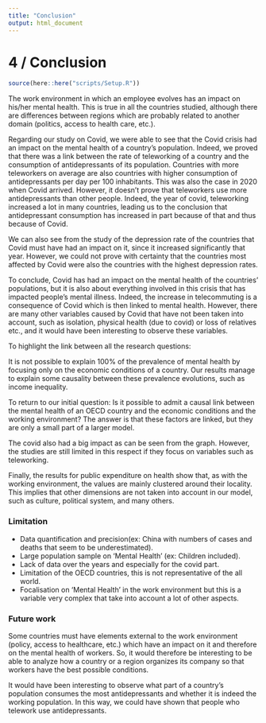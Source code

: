 ```yaml
---
title: "Conclusion"
output: html_document
---
```


# 4 / Conclusion
```r
source(here::here("scripts/Setup.R"))
```
The work environment in which an employee evolves has an impact on his/her mental health. This is true in all the countries studied, although there are differences between regions which are probably related to another domain (politics, access to health care, etc.).

Regarding our study on Covid, we were able to see that the Covid crisis had an impact on the mental health of a country's population. Indeed, we proved that there was a link between the rate of teleworking of a country and the consumption of antidepressants of its population. Countries with more teleworkers on average are also countries with higher consumption of antidepressants per day per 100 inhabitants. This was also the case in 2020 when Covid arrived. 
However, it doesn't prove that teleworkers use more antidepressants than other people. 
Indeed, the year of covid, teleworking increased a lot in many countries, leading us to the conclusion that antidepressant consumption has increased in part because of that and thus because of Covid.
 
We can also see from the study of the depression rate of the countries that Covid must have had an impact on it, since it increased significantly that year. However, we could not prove with certainty that the countries most affected by Covid were also the countries with the highest depression rates. 

To conclude, Covid has had an impact on the mental health of the countries' populations, but it is also about everything involved in this crisis that has impacted people's mental illness. Indeed, the increase in telecommuting is a consequence of Covid which is then linked to mental health. However, there are many other variables caused by Covid that have not been taken into account, such as isolation, physical health (due to covid) or loss of relatives etc., and it would have been interesting to observe these variables.


To highlight the link between all the research questions: 

It is not possible to explain 100% of the prevalence of mental health by focusing only on the economic conditions of a country. Our results manage to explain some causality between these prevalence evolutions, such as income inequality. 

To return to our initial question: Is it possible to admit a causal link between the mental health of an OECD country and the economic conditions and the working environment? The answer is that these factors are linked, but they are only a small part of a larger model. 

The covid also had a big impact as can be seen from the graph. However, the studies are still limited in this respect if they focus on variables such as teleworking. 

Finally, the results for public expenditure on health show that, as with the working environment, the values are mainly clustered around their locality. This implies that other dimensions are not taken into account in our model, such as culture, political system, and many others. 



### Limitation

- Data quantification and precision(ex: China with numbers of cases and deaths that seem to be underestimated).
- Large population sample on 'Mental Health' (ex: Children included).
- Lack of data over the years and especially for the covid part.
- Limitation of the OECD countries, this is not representative of the all world.
- Focalisation on 'Mental Health' in the work environment but this is a variable very complex that take into account a lot of other aspects.


### Future work

Some countries must have elements external to the work environment (policy, access to healthcare, etc.) which have an impact on it and therefore on the mental health of workers.
So, it would therefore be interesting to be able to analyze how a country or a region organizes its company so that workers have the best possible conditions.

It would have been interesting to observe what part of a country's population consumes the most antidepressants and whether it is indeed the working population. In this way, we could have shown that people who telework use antidepressants.

